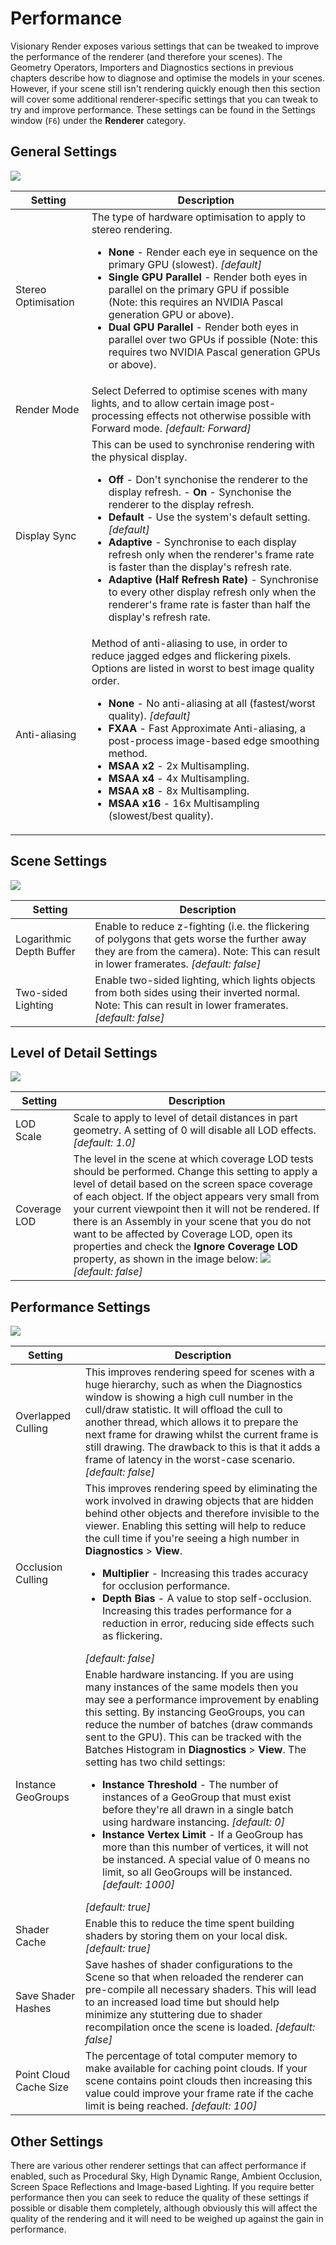 # Performance

Visionary Render exposes various settings that can be tweaked to improve the performance of the renderer (and therefore your scenes). The Geometry Operators, Importers and Diagnostics sections in previous chapters describe how to diagnose and optimise the models in your scenes. However, if your scene still isn't rendering quickly enough then this section will cover some additional renderer-specific settings that you can tweak to try and improve performance. These settings can be found in the Settings window (`F6`) under the **Renderer** category.

## General Settings

![](/img/visionary-render/reference/performance/general.png)

| Setting | Description |
|---------|-------------|
| Stereo Optimisation | The type of hardware optimisation to apply to stereo rendering. <ul><li>**None** - Render each eye in sequence on the primary GPU (slowest). *[default]*</li><li>**Single GPU Parallel** - Render both eyes in parallel on the primary GPU if possible (Note: this requires an NVIDIA Pascal generation GPU or above).</li><li>**Dual GPU Parallel** - Render both eyes in parallel over two GPUs if possible (Note: this requires two NVIDIA Pascal generation GPUs or above).</li></ul> |
| Render Mode | Select Deferred to optimise scenes with many lights, and to allow certain image post-processing effects not otherwise possible with Forward mode. *[default: Forward]* |
| Display Sync | This can be used to synchronise rendering with the physical display. <ul><li>**Off** - Don't synchonise the renderer to the display refresh. - **On** - Synchonise the renderer to the display refresh. </li><li>**Default** - Use the system's default setting. *[default]* </li><li>**Adaptive** - Synchronise to each display refresh only when the renderer's frame rate is faster than the display's refresh rate. </li><li>**Adaptive (Half Refresh Rate)** - Synchronise to every other display refresh only when the renderer's frame rate is faster than half the display's refresh rate.</li></ul> |
| Anti-aliasing | Method of anti-aliasing to use, in order to reduce jagged edges and flickering pixels. Options are listed in worst to best image quality order. <ul><li>**None** - No anti-aliasing at all (fastest/worst quality). *[default]* </li><li>**FXAA** - Fast Approximate Anti-aliasing, a post-process image-based edge smoothing method. </li><li>**MSAA x2** - 2x Multisampling. </li><li>**MSAA x4** - 4x Multisampling. </li><li>**MSAA x8** - 8x Multisampling. </li><li>**MSAA x16** - 16x Multisampling (slowest/best quality).</li></ul>|

## Scene Settings

![](/img/visionary-render/reference/performance/scene.png)

| Setting | Description |
|---------|-------------|
| Logarithmic Depth Buffer | Enable to reduce z-fighting (i.e. the flickering of polygons that gets worse the further away they are from the camera). Note: This can result in lower framerates. *[default: false]* |
| Two-sided Lighting | Enable two-sided lighting, which lights objects from both sides using their inverted normal. Note: This can result in lower framerates. *[default: false]* |

## Level of Detail Settings

![](/img/visionary-render/reference/performance/lod.png)

| Setting | Description |
|---------|-------------|
| LOD Scale | Scale to apply to level of detail distances in part geometry. A setting of 0 will disable all LOD effects. *[default: 1.0]* |
| Coverage LOD | The level in the scene at which coverage LOD tests should be performed. Change this setting to apply a level of detail based on the screen space coverage of each object. If the object appears very small from your current viewpoint then it will not be rendered. If there is an Assembly in your scene that you do not want to be affected by Coverage LOD, open its properties and check the **Ignore Coverage LOD** property, as shown in the image below: ![](/img/visionary-render/reference/performance/properties.png)<br/>*[default: false]* |

## Performance Settings

![](/img/visionary-render/reference/performance/performance.png)

| Setting | Description |
|---------|-------------|
| Overlapped Culling | This improves rendering speed for scenes with a huge hierarchy, such as when the Diagnostics window is showing a high cull number in the cull/draw statistic. It will offload the cull to another thread, which allows it to prepare the next frame for drawing whilst the current frame is still drawing. The drawback to this is that it adds a frame of latency in the worst-case scenario. *[default: false]* |
| Occlusion Culling | This improves rendering speed by eliminating the work involved in drawing objects that are hidden behind other objects and therefore invisible to the viewer. Enabling this setting will help to reduce the cull time if you're seeing a high number in **Diagnostics** > **View**. <ul><li>**Multiplier** - Increasing this trades accuracy for occlusion performance. </li><li>**Depth Bias** - A value to stop self-occlusion. Increasing this trades performance for a reduction in error, reducing side effects such as flickering. </li></ul> *[default: false]* |
| Instance GeoGroups | Enable hardware instancing. If you are using many instances of the same models then you may see a performance improvement by enabling this setting. By instancing GeoGroups, you can reduce the number of batches (draw commands sent to the GPU). This can be tracked with the Batches Histogram in **Diagnostics** > **View**. The setting has two child settings: <ul><li>**Instance Threshold** - The number of instances of a GeoGroup that must exist before they're all drawn in a single batch using hardware instancing. *[default: 0]* </li><li>**Instance Vertex Limit** - If a GeoGroup has more than this number of vertices, it will not be instanced. A special value of 0 means no limit, so all GeoGroups will be instanced. *[default: 1000]* </li></ul> *[default: true]* |
| Shader Cache | Enable this to reduce the time spent building shaders by storing them on your local disk. *[default: true]* |
| Save Shader Hashes | Save hashes of shader configurations to the Scene so that when reloaded the renderer can pre-compile all necessary shaders. This will lead to an increased load time but should help minimize any stuttering due to shader recompilation once the scene is loaded. *[default: false]* |
| Point Cloud Cache Size | The percentage of total computer memory to make available for caching point clouds. If your scene contains point clouds then increasing this value could improve your frame rate if the cache limit is being reached. *[default: 100]* |

## Other Settings

There are various other renderer settings that can affect performance if enabled, such as Procedural Sky, High Dynamic Range, Ambient Occlusion, Screen Space Reflections and Image-based Lighting. If you require better performance then you can seek to reduce the quality of these settings if possible or disable them completely, although obviously this will affect the quality of the rendering and it will need to be weighed up against the gain in performance.
